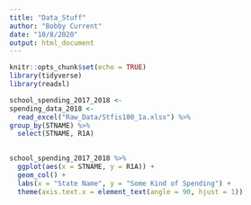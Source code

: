 ```yaml
---
title: "Data_Stuff"
author: "Bobby Current"
date: "10/8/2020"
output: html_document
---
```


```r
knitr::opts_chunk$set(echo = TRUE)
library(tidyverse)
library(readxl)
```

```r
school_spending_2017_2018 <-
spending_data_2018 <-
  read_excel("Raw_Data/Stfis180_1a.xlsx") %>%
group_by(STNAME) %>%
  select(STNAME, R1A)
  

school_spending_2017_2018 %>%
  ggplot(aes(x = STNAME, y = R1A)) +
  geom_col() +
  labs(x = "State Name", y = "Some Kind of Spending") +
  theme(axis.text.x = element_text(angle = 90, hjust = 1))



  
```

